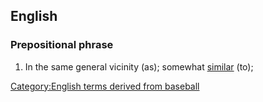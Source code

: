 ==English==

===Prepositional phrase===
{{en-PP}}

# {{lb|en|figuratively}} In the same general vicinity (as); somewhat [[similar]] (to); {{n-g|typically construed with {{m|en|of}}.}}

[[Category:English terms derived from baseball]]